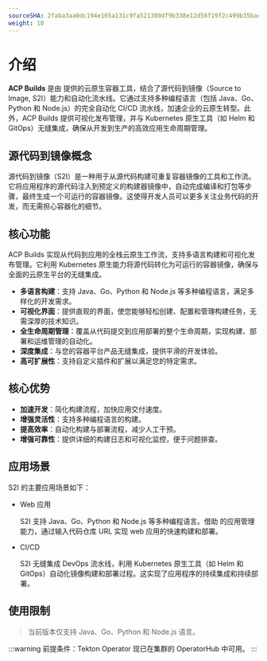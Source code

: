```yaml
---
sourceSHA: 2faba3aa0dc194e165a131c9fa521300df9b338e12d58f19f2c499b35bacc86d
weight: 10
---
```


# 介绍

**ACP Builds** 是由 <Term name="product" textCase="capitalize" /> 提供的云原生容器工具，结合了源代码到镜像（Source to Image, S2I）能力和自动化流水线。它通过支持多种编程语言（包括 Java、Go、Python 和 Node.js）的完全自动化 CI/CD 流水线，加速企业的云原生转型。此外，ACP Builds 提供可视化发布管理，并与 Kubernetes 原生工具（如 Helm 和 GitOps）无缝集成，确保从开发到生产的高效应用生命周期管理。

## 源代码到镜像概念

源代码到镜像（S2I）是一种用于从源代码构建可重复容器镜像的工具和工作流。它将应用程序的源代码注入到预定义的构建器镜像中，自动完成编译和打包等步骤，最终生成一个可运行的容器镜像。这使得开发人员可以更多关注业务代码的开发，而无需担心容器化的细节。

## 核心功能

ACP Builds 实现从代码到应用的全栈云原生工作流，支持多语言构建和可视化发布管理。它利用 Kubernetes 原生能力将源代码转化为可运行的容器镜像，确保与全面的云原生平台的无缝集成。

- **多语言构建**：支持 Java、Go、Python 和 Node.js 等多种编程语言，满足多样化的开发需求。
- **可视化界面**：提供直观的界面，使您能够轻松创建、配置和管理构建任务，无需深厚的技术知识。
- **全生命周期管理**：覆盖从代码提交到应用部署的整个生命周期，实现构建、部署和运维管理的自动化。
- **深度集成**：与您的容器平台产品无缝集成，提供平滑的开发体验。
- **高可扩展性**：支持自定义插件和扩展以满足您的特定需求。

## 核心优势

- **加速开发**：简化构建流程，加快应用交付速度。
- **增强灵活性**：支持多种编程语言的构建。
- **提高效率**：自动化构建与部署流程，减少人工干预。
- **增强可靠性**：提供详细的构建日志和可视化监控，便于问题排查。

## 应用场景

S2I 的主要应用场景如下：

- Web 应用

  S2I 支持 Java、Go、Python 和 Node.js 等多种编程语言。借助 <Term name="product" textCase="capitalize" /> 的应用管理能力，通过输入代码仓库 URL 实现 web 应用的快速构建和部署。

- CI/CD

  S2I 无缝集成 DevOps 流水线，利用 Kubernetes 原生工具（如 Helm 和 GitOps）自动化镜像构建和部署过程。这实现了应用程序的持续集成和持续部署。

## 使用限制

> 当前版本仅支持 Java、Go、Python 和 Node.js 语言。

:::warning
前提条件：Tekton Operator 现已在集群的 OperatorHub 中可用。
:::
